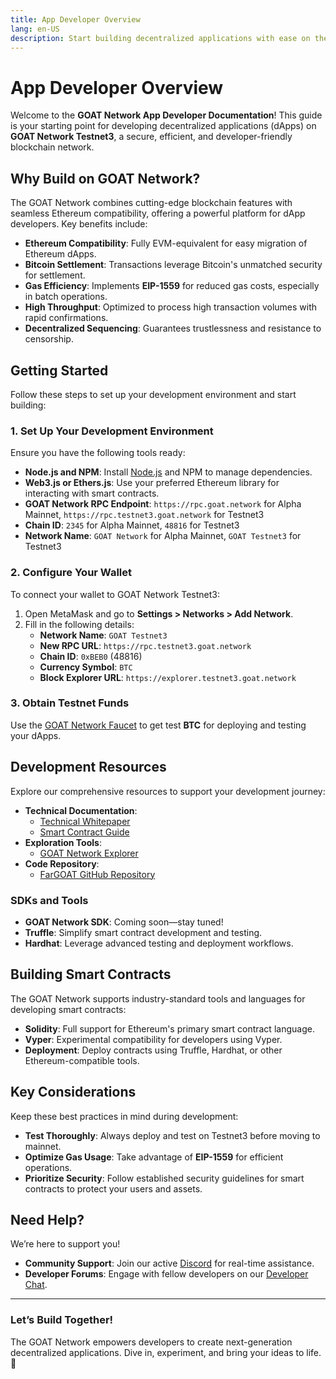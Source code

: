 ```yaml
---
title: App Developer Overview
lang: en-US
description: Start building decentralized applications with ease on the GOAT Network Testnet3.
---
```


# App Developer Overview

Welcome to the **GOAT Network App Developer Documentation**! This guide is your starting point for developing decentralized applications (dApps) on **GOAT Network Testnet3**, a secure, efficient, and developer-friendly blockchain network.

## Why Build on GOAT Network?

The GOAT Network combines cutting-edge blockchain features with seamless Ethereum compatibility, offering a powerful platform for dApp developers. Key benefits include:

- **Ethereum Compatibility**: Fully EVM-equivalent for easy migration of Ethereum dApps.
- **Bitcoin Settlement**: Transactions leverage Bitcoin's unmatched security for settlement.
- **Gas Efficiency**: Implements **EIP-1559** for reduced gas costs, especially in batch operations.
- **High Throughput**: Optimized to process high transaction volumes with rapid confirmations.
- **Decentralized Sequencing**: Guarantees trustlessness and resistance to censorship.

## Getting Started

Follow these steps to set up your development environment and start building:

### 1. Set Up Your Development Environment

Ensure you have the following tools ready:

- **Node.js and NPM**: Install [Node.js](https://nodejs.org) and NPM to manage dependencies.
- **Web3.js or Ethers.js**: Use your preferred Ethereum library for interacting with smart contracts.
- **GOAT Network RPC Endpoint**: `https://rpc.goat.network` for Alpha Mainnet, `https://rpc.testnet3.goat.network` for Testnet3
- **Chain ID**: `2345` for Alpha Mainnet, `48816` for Testnet3
- **Network Name**: `GOAT Network` for Alpha Mainnet, `GOAT Testnet3` for Testnet3

### 2. Configure Your Wallet

To connect your wallet to GOAT Network Testnet3:

1. Open MetaMask and go to **Settings > Networks > Add Network**.
2. Fill in the following details:
   - **Network Name**: `GOAT Testnet3`
   - **New RPC URL**: `https://rpc.testnet3.goat.network`
   - **Chain ID**: `0xBEB0` (48816)
   - **Currency Symbol**: `BTC`
   - **Block Explorer URL**: `https://explorer.testnet3.goat.network`

### 3. Obtain Testnet Funds

Use the [GOAT Network Faucet](https://bridge.testnet3.goat.network/faucet) to get test **BTC** for deploying and testing your dApps.

## Development Resources

Explore our comprehensive resources to support your development journey:

- **Technical Documentation**:
  - [Technical Whitepaper](https://drive.google.com/file/d/1U-thxS4DRfSTOsLxC2ezQNk1KNrrLBd3/view)
  - [Smart Contract Guide](./contracts/solidity)
- **Exploration Tools**:
  - [GOAT Network Explorer](https://explorer.testnet3.goat.network)
- **Code Repository**:
  - [FarGOAT GitHub Repository](https://github.com/GOATNetwork/FarGOAT)

### SDKs and Tools

- **GOAT Network SDK**: Coming soon—stay tuned!
- **Truffle**: Simplify smart contract development and testing.
- **Hardhat**: Leverage advanced testing and deployment workflows.

## Building Smart Contracts

The GOAT Network supports industry-standard tools and languages for developing smart contracts:

- **Solidity**: Full support for Ethereum's primary smart contract language.
- **Vyper**: Experimental compatibility for developers using Vyper.
- **Deployment**: Deploy contracts using Truffle, Hardhat, or other Ethereum-compatible tools.

## Key Considerations

Keep these best practices in mind during development:

- **Test Thoroughly**: Always deploy and test on Testnet3 before moving to mainnet.
- **Optimize Gas Usage**: Take advantage of **EIP-1559** for efficient operations.
- **Prioritize Security**: Follow established security guidelines for smart contracts to protect your users and assets.

## Need Help?

We’re here to support you! 

- **Community Support**: Join our active [Discord](https://discord.gg/goatnetwork) for real-time assistance.
- **Developer Forums**: Engage with fellow developers on our [Developer Chat](https://t.me/+He2b1t9Bh2ZiMzZh).

---

### Let’s Build Together!

The GOAT Network empowers developers to create next-generation decentralized applications. Dive in, experiment, and bring your ideas to life. 🚀

